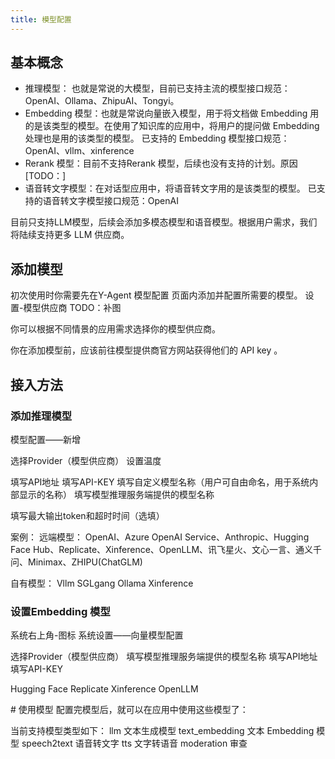 ```yaml
---
title: 模型配置
---
```


## 基本概念

* 推理模型： 也就是常说的大模型，目前已支持主流的模型接口规范：OpenAI、Ollama、ZhipuAI、Tongyi。
* Embedding 模型：也就是常说向量嵌入模型，用于将文档做 Embedding 用的是该类型的模型。在使用了知识库的应用中，将用户的提问做 Embedding 处理也是用的该类型的模型。
已支持的 Embedding 模型接口规范：OpenAI、vllm、xinference
* Rerank 模型：目前不支持Rerank 模型，后续也没有支持的计划。原因[TODO：]
* 语音转文字模型：在对话型应用中，将语音转文字用的是该类型的模型。
已支持的语音转文字模型接口规范：OpenAI

目前只支持LLM模型，后续会添加多模态模型和语音模型。根据用户需求，我们将陆续支持更多 LLM 供应商。

## 添加模型
初次使用时你需要先在Y-Agent 模型配置 页面内添加并配置所需要的模型。
设置-模型供应商
TODO：补图

你可以根据不同情景的应用需求选择你的模型供应商。

你在添加模型前，应该前往模型提供商官方网站获得他们的 API key 。
​



## 接入方法
### 添加推理模型
模型配置——新增

选择Provider（模型供应商）
设置温度

填写API地址
填写API-KEY
填写自定义模型名称（用户可自由命名，用于系统内部显示的名称）
填写模型推理服务端提供的模型名称

填写最大输出token和超时时间（选填）

案例：
远端模型：
OpenAI、Azure OpenAI Service、Anthropic、Hugging Face Hub、Replicate、Xinference、OpenLLM、讯飞星火、文心一言、通义千问、Minimax、ZHIPU(ChatGLM)

自有模型：
Vllm
SGLgang
Ollama
Xinference

### 设置Embedding 模型
系统右上角-图标 系统设置——向量模型配置 

选择Provider（模型供应商）
填写模型推理服务端提供的模型名称
填写API地址
填写API-KEY



Hugging Face
Replicate
Xinference
OpenLLM

​# 使用模型
配置完模型后，就可以在应用中使用这些模型了：


当前支持模型类型如下：
llm 文本生成模型
text_embedding 文本 Embedding 模型
speech2text 语音转文字
tts 文字转语音
moderation 审查

